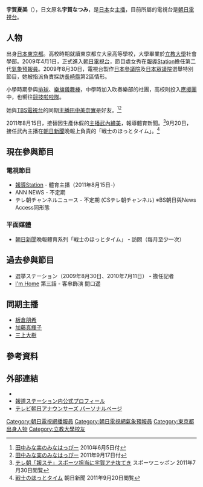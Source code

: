 {{Japanese|japanese=宇賀 なつみ|kana=うが なつみ|romaji=Uga Natsumi}}
'''宇賀夏美'''（{{bd|1986年|6月20日|catIdx=Uga Natsumi}}），日文原名'''宇賀なつみ'''，是[[日本|日本]]女[[新聞主播|主播]]，目前所屬的電視台是[[朝日電視台|朝日電視台]]。

== 人物 ==
出身[[日本|日本]][[東京都|東京都]]。高校時期就讀東京都立大泉高等學校，大學畢業於[[立教大學|立教大學]]社會學部。2009年4月1日，正式進入[[朝日電視台|朝日電視台]]，節目處女秀在[[報導Station|報導Station]]擔任第二代[[氣象預報員|氣象預報員]]。2009年8月30日，電視台製作[[日本參議院|日本參議院]]及[[日本眾議院|日本眾議院]]選舉特別節目，她被指派負責採訪[[長崎縣|長崎縣]]第2區情形。

小學時期參與[[排球|排球]]、[[樂旗儀舞棒|樂旗儀舞棒]]，中學時加入吹奏樂部的社團，高校則投入[[應援團|應援團]]中，也嚮往[[競技啦啦隊|競技啦啦隊]]。

她與[[TBS電視台|TBS電視台]]的同期[[新聞主播|主播]][[田中美奈實|田中美奈實]]是好友。<ref>[http://tbs-blog.com/minami-t/12088/ 田中みな実のみなはっぴー] {{Wayback|url=http://tbs-blog.com/minami-t/12088/ |date=20120325000321 }} 2010年6月5日付</ref><ref>[http://tbs-blog.com/minami-t/16625/ 田中みな実のみなはっぴー] {{Wayback|url=http://tbs-blog.com/minami-t/16625/ |date=20111229213202 }} 2011年9月17日付</ref>

2011年8月15日，接替因生產休假的[[新聞主播|主播]][[武內繪美|武內繪美]]，報導體育新聞。<ref>[http://www.sponichi.co.jp/entertainment/news/2011/07/30/kiji/K20110730001309750.html テレ朝「報ステ」スポーツ担当に宇賀アナ抜てき] {{Wayback|url=http://www.sponichi.co.jp/entertainment/news/2011/07/30/kiji/K20110730001309750.html |date=20120325003451 }} スポーツニッポン 2011年7月30日閲覧</ref>9月20日，接任武內主播在[[朝日新聞|朝日新聞]]晚報上負責的「戦士のほっとタイム」。<ref>[https://archive.is/20120729024625/www.asahi.com/sports/column/TKY201109200311.html 戦士のほっとタイム] 朝日新聞 2011年9月20日閲覧</ref>

== 現在參與節目 ==
=== 電視節目 ===
* [[報導Station|報導Station]] - 體育主播（2011年8月15日-）
* ANN NEWS - 不定期
* テレ朝チャンネルニュース - 不定期 (CSテレ朝チャンネル) ※BS朝日與News Access同形態

=== 平面媒體 ===
* [[朝日新聞|朝日新聞]]晚報體育系列「戦士のほっとタイム」 - 訪問（每月至少一次）

== 過去參與節目 ==
* 選挙ステーション（2009年8月30日、2010年7月11日） - 擔任記者
* [[I'm_Home|I'm Home]] 第三話 - 客串飾演 間口遥 <!--間口はるか-->

== 同期主播 ==
* [[板倉朋希|板倉朋希]]
* [[加藤真輝子|加藤真輝子]]
* [[三上大樹|三上大樹]]

== 參考資料 ==
{{reflist}}

== 外部連結 ==
* {{Instagram|natsumi_uga}}
*[https://web.archive.org/web/20120119120518/http://www.tv-asahi.co.jp/hst/cast/13.html 報道ステーション内公式プロフィール]
*[https://web.archive.org/web/20120102044657/http://www.tv-asahi.co.jp/announcer/personal/women/uga/body1.html テレビ朝日アナウンサーズ パーソナルページ] 


{{DEFAULTSORT:Uga Natsumi}}
[[Category:朝日電視網播報員|Category:朝日電視網播報員]]
[[Category:朝日電視網氣象預報員|Category:朝日電視網氣象預報員]]
[[Category:東京都出身人物|Category:東京都出身人物]]
[[Category:立教大學校友|Category:立教大學校友]]